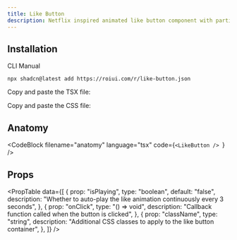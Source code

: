 ```yaml
---
title: Like Button
description: Netflix inspired animated like button component with particle effects.
---
```


<ComponentPreview name="like-button-demo" />

## Installation

<InstallationTabs>

<InstallationTabsList>
    <InstallationTabsTrigger value="cli">CLI</InstallationTabsTrigger>
    <InstallationTabsTrigger value="manual">Manual</InstallationTabsTrigger>
</InstallationTabsList>

<InstallationTabsContent value="cli">

```package-install
npx shadcn@latest add https://roiui.com/r/like-button.json
```

</InstallationTabsContent>

<InstallationTabsContent value="manual" data-manual="true">

Copy and paste the TSX file:

<ComponentSource
    src="registry/brook/ui/like-button/like-button.tsx"
    title="components/ui/like-button.tsx"
    collapsible={true}
/>

Copy and paste the CSS file:

<ComponentSource
    src="registry/brook/ui/like-button/like-button.module.css"
    title="components/ui/like-button.module.css"
    language="css"
    collapsible={true}
/>

</InstallationTabsContent>

</InstallationTabs>

## Anatomy

<CodeBlock
filename="anatomy"
  language="tsx"
  code={`<LikeButton />
`} />

## Props

<PropTable
    data={[
        {
            prop: "isPlaying",
            type: "boolean",
            default: "false",
            description:
                "Whether to auto-play the like animation continuously every 3 seconds",
        },
        {
            prop: "onClick",
            type: "() => void",
            description: "Callback function called when the button is clicked",
        },
        {
            prop: "className",
            type: "string",
            description: "Additional CSS classes to apply to the like button container",
        },
    ]}
/>
